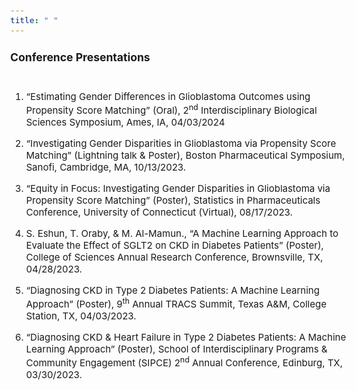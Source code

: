 ```yaml
---
title: " "
---
```


<style>
body {
    font-size: 15px;
}
</style>

### Conference Presentations

<div style="height: 10px;"></div>
  
1. "Estimating Gender Differences in Glioblastoma Outcomes using Propensity Score Matching" (Oral), 2<sup>nd</sup> Interdisciplinary Biological Sciences Symposium, Ames, IA, 04/03/2024

1. "Investigating Gender Disparities in Glioblastoma via Propensity Score Matching" (Lightning talk & Poster), Boston Pharmaceutical Symposium, Sanofi, Cambridge, MA, 10/13/2023.

1. "Equity in Focus: Investigating Gender Disparities in Glioblastoma via Propensity Score Matching" (Poster), Statistics in Pharmaceuticals Conference, University of Connecticut (Virtual), 08/17/2023.

1. S. Eshun, T. Oraby, & M. Al-Mamun., "A Machine Learning Approach to Evaluate the Effect of SGLT2 on CKD in Diabetes Patients" (Poster), College of Sciences Annual Research Conference, Brownsville, TX, 04/28/2023.

1. "Diagnosing CKD in Type 2 Diabetes Patients: A Machine Learning Approach" (Poster), 9<sup>th</sup> Annual TRACS Summit, Texas A&M, College Station, TX, 04/03/2023.

1. "Diagnosing CKD & Heart Failure in Type 2 Diabetes Patients: A Machine Learning Approach" (Poster), School of Interdisciplinary Programs & Community Engagement (SIPCE) 2<sup>nd</sup> Annual Conference, Edinburg, TX, 03/30/2023.

